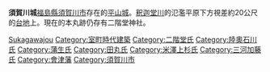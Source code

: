 {{日本城郭概要表|
img =|
img_capt =|
img_width =|
tower_struct = |
name = 須賀川城|
pref = 福島縣|
nihongo=須賀川城|
hiragana=すかがわじょう|
romaji=Sukagawa-jō|
ar_called = |
struct = [[平山城|平山城]]|
builders = 二階堂行續|
build_y = 1399年|
revamp = |
rulers = [[二階堂氏|二階堂氏]]、[[石川昭光|石川昭光]]、[[蒲生鄉成|蒲生鄉成]]|
|reject_y = 1627年|
remains = 無|
location = {{Coord|37|17|14.5|N|140|22|39.1|E}}|
}}
'''須賀川城'''[[福島縣|福島縣]][[須賀川市|須賀川市]]存在的[[平山城|平山城]]。[[釈迦堂川|釈迦堂川]]的氾濫平原下方視差約20公尺的[[台地|台地]]上。現在的本丸跡仍存有二階堂神社。

[[Category:福島縣城堡|Sukagawajou]]
[[Category:室町時代建築|Category:室町時代建築]]
[[Category:二階堂氏|Category:二階堂氏]]
[[Category:陸奧石川氏|Category:陸奧石川氏]]
[[Category:蒲生氏|Category:蒲生氏]]
[[Category:田丸氏|Category:田丸氏]]
[[Category:米澤上杉氏|Category:米澤上杉氏]]
[[Category:三河加藤氏|Category:三河加藤氏]]
[[Category:會津藩|Category:會津藩]]
[[Category:須賀川市|Category:須賀川市]]